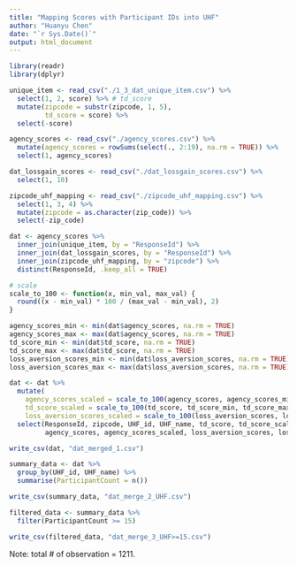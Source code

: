 ```yaml
---
title: "Mapping Scores with Participant IDs into UHF"
author: "Huanyu Chen"
date: "`r Sys.Date()`"
output: html_document
---
```


```r
library(readr)
library(dplyr)
```

```r
unique_item <- read_csv("./1_3_dat_unique_item.csv") %>%
  select(1, 2, score) %>% # td_score
  mutate(zipcode = substr(zipcode, 1, 5),
         td_score = score) %>%
  select(-score)

agency_scores <- read_csv("./agency_scores.csv") %>%
  mutate(agency_scores = rowSums(select(., 2:19), na.rm = TRUE)) %>%
  select(1, agency_scores)

dat_lossgain_scores <- read_csv("./dat_lossgain_scores.csv") %>%
  select(1, 10)

zipcode_uhf_mapping <- read_csv("./zipcode_uhf_mapping.csv") %>%
  select(1, 3, 4) %>%
  mutate(zipcode = as.character(zip_code)) %>%
  select(-zip_code)
```

```r
dat <- agency_scores %>%
  inner_join(unique_item, by = "ResponseId") %>%
  inner_join(dat_lossgain_scores, by = "ResponseId") %>%
  inner_join(zipcode_uhf_mapping, by = "zipcode") %>%
  distinct(ResponseId, .keep_all = TRUE)

# scale
scale_to_100 <- function(x, min_val, max_val) {
  round((x - min_val) * 100 / (max_val - min_val), 2)
}

agency_scores_min <- min(dat$agency_scores, na.rm = TRUE)
agency_scores_max <- max(dat$agency_scores, na.rm = TRUE)
td_score_min <- min(dat$td_score, na.rm = TRUE)
td_score_max <- max(dat$td_score, na.rm = TRUE)
loss_aversion_scores_min <- min(dat$loss_aversion_scores, na.rm = TRUE)
loss_aversion_scores_max <- max(dat$loss_aversion_scores, na.rm = TRUE)

dat <- dat %>%
  mutate(
    agency_scores_scaled = scale_to_100(agency_scores, agency_scores_min, agency_scores_max),
    td_score_scaled = scale_to_100(td_score, td_score_min, td_score_max),
    loss_aversion_scores_scaled = scale_to_100(loss_aversion_scores, loss_aversion_scores_min, loss_aversion_scores_max)) %>%
  select(ResponseId, zipcode, UHF_id, UHF_name, td_score, td_score_scaled,
         agency_scores, agency_scores_scaled, loss_aversion_scores, loss_aversion_scores_scaled)

write_csv(dat, "dat_merged_1.csv")
```

```r
summary_data <- dat %>%
  group_by(UHF_id, UHF_name) %>%
  summarise(ParticipantCount = n())

write_csv(summary_data, "dat_merge_2_UHF.csv")

filtered_data <- summary_data %>%
  filter(ParticipantCount >= 15)

write_csv(filtered_data, "dat_merge_3_UHF>=15.csv")
```

Note: total # of observation = 1211.

